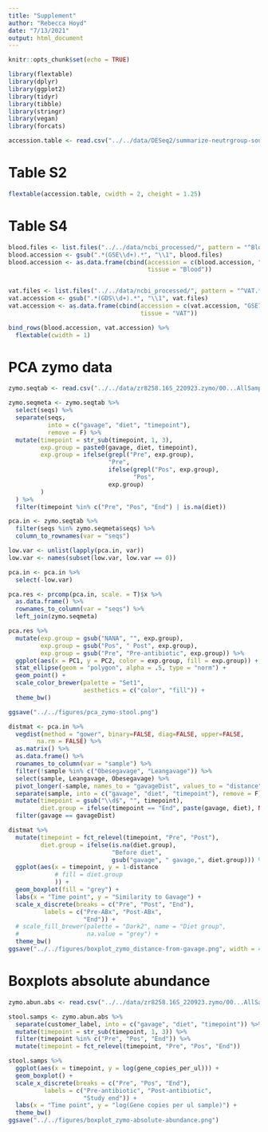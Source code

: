 ```yaml
---
title: "Supplement"
author: "Rebecca Hoyd"
date: "7/13/2021"
output: html_document
---
```


```r
knitr::opts_chunk$set(echo = TRUE)

library(flextable)
library(dplyr)
library(ggplot2)
library(tidyr)
library(tibble)
library(stringr)
library(vegan)
library(forcats)
```


```r
accession.table <- read.csv("../../data/DESeq2/summarize-neutrgroup-sources.csv", stringsAsFactors = F)
```

# Table S2

```r
flextable(accession.table, cwidth = 2, cheight = 1.25)
```

# Table S4

```r
blood.files <- list.files("../../data/ncbi_processed/", pattern = "^Blood.*.txt")
blood.accession <- gsub(".*(GSE\\d+).*", "\\1", blood.files)
blood.accession <- as.data.frame(cbind(accession = c(blood.accession, "GSE19790"),
                                       tissue = "Blood"))


vat.files <- list.files("../../data/ncbi_processed/", pattern = "^VAT.*.txt")
vat.accession <- gsub(".*(GDS\\d+).*", "\\1", vat.files)
vat.accession <- as.data.frame(cbind(accession = c(vat.accession, "GSE71415"),
                                     tissue = "VAT"))
```

```r
bind_rows(blood.accession, vat.accession) %>%
  flextable(cwidth = 1)
```

# PCA zymo data

```r
zymo.seqtab <- read.csv("../../data/zr8258.16S_220923.zymo/00...AllSamples.Bac16Sv34/DADA2_ASV_Distribution/ASV_Abundance_Table.csv")

zymo.seqmeta <- zymo.seqtab %>%
  select(seqs) %>%
  separate(seqs, 
           into = c("gavage", "diet", "timepoint"),
           remove = F) %>%
  mutate(timepoint = str_sub(timepoint, 1, 3),
         exp.group = paste0(gavage, diet, timepoint),
         exp.group = ifelse(grepl("Pre", exp.group),
                            "Pre", 
                            ifelse(grepl("Pos", exp.group),
                                   "Pos",
                            exp.group)
         )
  ) %>%
  filter(timepoint %in% c("Pre", "Pos", "End") | is.na(diet)) 

pca.in <- zymo.seqtab %>%
  filter(seqs %in% zymo.seqmeta$seqs) %>%
  column_to_rownames(var = "seqs")

low.var <- unlist(lapply(pca.in, var))
low.var <- names(subset(low.var, low.var == 0))

pca.in <- pca.in %>%
  select(-low.var)

pca.res <- prcomp(pca.in, scale. = T)$x %>%
  as.data.frame() %>%
  rownames_to_column(var = "seqs") %>%
  left_join(zymo.seqmeta)

pca.res %>%
  mutate(exp.group = gsub("NANA", "", exp.group),
         exp.group = gsub("Pos", " Post", exp.group),
         exp.group = gsub("Pre", "Pre-antibiotic", exp.group)) %>%
  ggplot(aes(x = PC1, y = PC2, color = exp.group, fill = exp.group)) +
  stat_ellipse(geom = "polygon", alpha = .5, type = "norm") +
  geom_point() +
  scale_color_brewer(palette = "Set1",
                     aesthetics = c("color", "fill")) +
  theme_bw()

ggsave("../../figures/pca_zymo-stool.png")
```

```r
distmat <- pca.in %>%
  vegdist(method = "gower", binary=FALSE, diag=FALSE, upper=FALSE,
        na.rm = FALSE) %>%
  as.matrix() %>%
  as.data.frame() %>%
  rownames_to_column(var = "sample") %>%
  filter(!sample %in% c("Obesegavage", "Leangavage")) %>%
  select(sample, Leangavage, Obesegavage) %>%
  pivot_longer(-sample, names_to = "gavageDist", values_to = "distance") %>%
  separate(sample, into = c("gavage", "diet", "timepoint"), remove = F) %>%
  mutate(timepoint = gsub("\\d$", "", timepoint),
         diet.group = ifelse(timepoint == "End", paste(gavage, diet), NA)) %>%
  filter(gavage == gavageDist)

distmat %>%
  mutate(timepoint = fct_relevel(timepoint, "Pre", "Post"),
         diet.group = ifelse(is.na(diet.group),
                             "Before diet",
                             gsub("gavage", " gavage,", diet.group))) %>%
  ggplot(aes(x = timepoint, y = 1-distance 
             # fill = diet.group
             )) +
  geom_boxplot(fill = "grey") +
  labs(x = "Time point", y = "Similarity to Gavage") +
  scale_x_discrete(breaks = c("Pre", "Post", "End"),
          labels = c("Pre-ABx", "Post-ABx", 
                     "End")) +
  # scale_fill_brewer(palette = "Dark2", name = "Diet group",
  #                   na.value = "grey") +
  theme_bw()
ggsave("../../figures/boxplot_zymo_distance-from-gavage.png", width = 4, height = 3)
```

# Boxplots absolute abundance

```r
zymo.abun.abs <- read.csv("../../data/zr8258.16S_220923.zymo/00...AllSamples.Bac16Sv34/Sample_Information/absolute.abundance.csv")

stool.samps <- zymo.abun.abs %>%
  separate(customer_label, into = c("gavage", "diet", "timepoint")) %>%
  mutate(timepoint = str_sub(timepoint, 1, 3)) %>%
  filter(timepoint %in% c("Pre", "Pos", "End")) %>%
  mutate(timepoint = fct_relevel(timepoint, "Pre", "Pos", "End"))

stool.samps %>%
  ggplot(aes(x = timepoint, y = log(gene_copies_per_ul))) +
  geom_boxplot() +
  scale_x_discrete(breaks = c("Pre", "Pos", "End"),
          labels = c("Pre-antibiotic", "Post-antibiotic", 
                     "Study end")) +
  labs(x = "Time point", y = "log(Gene copies per ul sample)") +
  theme_bw()
ggsave("../../figures/boxplot_zymo-absolute-abundance.png")
```